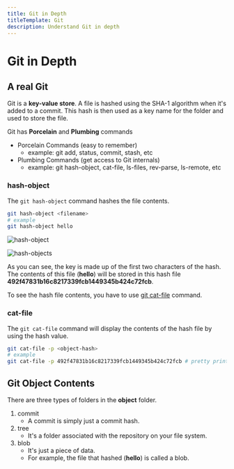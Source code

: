 ```yaml
---
title: Git in Depth
titleTemplate: Git
description: Understand Git in depth
---
```



# Git in Depth

## A real Git

Git is a **key-value store**. A file is hashed using the SHA-1 algorithm when it's added to a commit. This hash is then used as a key name for the folder and used to store the file.

Git has **Porcelain** and **Plumbing** commands

- Porcelain Commands (easy to remember)
  - example: git add, status, commit, stash, etc
- Plumbing Commands (get access to Git internals)
  - example: git hash-object, cat-file, ls-files, rev-parse, ls-remote, etc

### hash-object

The `git hash-object` command hashes the file contents.

```bash
git hash-object <filename>
# example
git hash-object hello
```

![hash-object](/docs/git/hash-object.png)

![hash-objects](/docs/git/hash-objects.png)

As you can see, the key is made up of the first two characters of the hash. The contents of this file (**hello**) will be stored in this hash file **492f47831b16c8217339fcb1449345b424c72fcb**.

To see the hash file contents, you have to use [git cat-file](#cat-file) command.

### cat-file

The `git cat-file` command will display the contents of the hash file by using the hash value.

```bash
git cat-file -p <object-hash>
# example
git cat-file -p 492f47831b16c8217339fcb1449345b424c72fcb # pretty prints the contents
```

## Git Object Contents

There are three types of folders in the **object** folder.

1. commit
   - A commit is simply just a commit hash.
2. tree
   - It's a folder associated with the repository on your file system.
3. blob
   - It's just a piece of data.
   - For example, the file that hashed (**hello**) is called a blob.

<Comments />